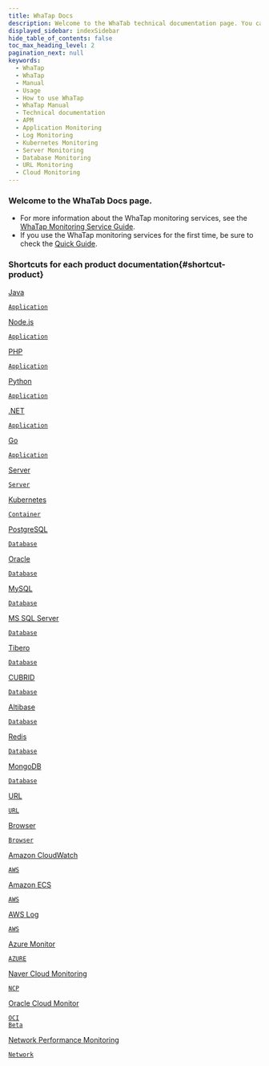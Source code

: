 ```yaml
---
title: WhaTap Docs
description: Welcome to the WhaTab technical documentation page. You can check how to use the WhaTap monitoring service products. For more information about WhaTap monitoring service, see the WhaTap monitoring service guide. If you are new to the WhaTap monitoring service, see Quick Start Guide.
displayed_sidebar: indexSidebar
hide_table_of_contents: false
toc_max_heading_level: 2
pagination_next: null
keywords:
  - WhaTap
  - WhaTap
  - Manual
  - Usage
  - How to use WhaTap
  - WhaTap Manual
  - Technical documentation
  - APM
  - Application Monitoring
  - Log Monitoring
  - Kubernetes Monitoring
  - Server Monitoring
  - Database Monitoring
  - URL Monitoring
  - Cloud Monitoring
---
```


### Welcome to the WhaTab Docs page.

-   For more information about the WhaTap monitoring services, see the [WhaTap Monitoring Service Guide](whatap-overview).
-   If you use the WhaTap monitoring services for the first time, be sure to check the [Quick Guide](quick-guide).


### Shortcuts for each product documentation{#shortcut-product}

<div class='flex-container-s'>

<a href='java/introduction'>
<div class='apm-agent'>
<div class='logo'>
<LinkImage img='index-icon/product-java-l.svg' desc='java' />
</div>
<div class='int'>
<p>Java</p>
<code>Application</code>
</div>
</div>
</a>

<a href='nodejs/introduction'>
<div class='apm-agent'>
<div class='logo'>
<LinkImage img='index-icon/product-nodejs-l.svg' desc='node.js' />
</div>
<div class='int'>
<p>Node.js</p>
<code>Application</code>
</div>
</div>
</a>

<a href='php/introduction'>
<div class='apm-agent'>
<div class='logo'>
<LinkImage img='index-icon/product-php-l.svg' desc='php' />
</div>
<div class='int'>
<p>PHP</p>
<code>Application</code>
</div>
</div>
</a>

<a href='python/introduction'>
<div class='apm-agent'>
<div class='logo'>
<LinkImage img='index-icon/product-python-l.svg' desc='python' />
</div>
<div class='int'>
<p>Python</p>
<code>Application</code>
</div>
</div>
</a>

<a href='dotnet/introduction'>
<div class='apm-agent'>
<div class='logo'>
<LinkImage img='index-icon/product-dotnet-l.svg' desc='dotnet' />
</div>
<div class='int'>
<p>.NET</p>
<code>Application</code>
</div>
</div>
</a>

<a href='golang/introduction'>
<div class='apm-agent'>
<div class='logo'>
<LinkImage img='index-icon/product-go-l.svg' desc='golang' />
</div>
<div class='int'>
<p>Go</p>
<code>Application</code>
</div>
</div>
</a>

<a href='server/introduction'>
<div class='apm-agent'>
<div class='logo'>
<LinkImage img='index-icon/product-server-l.svg' desc='server' />
</div>
<div class='int'>
<p>Server</p>
<code>Server</code>
</div>
</div>
</a>

<a href='kubernetes/introduction'>
<div class='apm-agent'>
<div class='logo'>
<LinkImage img='index-icon/product-kubernetes-l.svg' desc='Kubernetes' />
</div>
<div class='int'>
<p>Kubernetes</p>
<code>Container</code>
</div>
</div>
</a>

<a href='postgresql/monitoring-intro'>
<div class='apm-agent'>
<div class='logo'>
<LinkImage img='index-icon/product-postgresql-l.svg' desc='PostgreSQL' />
</div>
<div class='int'>
<p>PostgreSQL</p>
<code>Database</code>
</div>
</div>
</a>

<a href='oracle/monitoring-intro'>
<div class='apm-agent'>
<div class='logo'>
<LinkImage img='index-icon/product-oracle-l.svg' desc='oracle' />
</div>
<div class='int'>
<p>Oracle</p>
<code>Database</code>
</div>
</div>
</a>

<a href='mysql/monitoring-intro'>
<div class='apm-agent'>
<div class='logo'>
<LinkImage img='index-icon/product-mysql-l.svg' desc='MySQL' />
</div>
<div class='int'>
<p>MySQL</p>
<code>Database</code>
</div>
</div>
</a>

<a href='mssql/monitoring-intro'>
<div class='apm-agent'>
<div class='logo'>
<LinkImage img='index-icon/product-mssql-l.svg' desc='MS SQL Server' />
</div>
<div class='int'>
<p>MS SQL Server</p>
<code>Database</code>
</div>
</div>
</a>

<a href='tibero/monitoring-intro'>
<div class='apm-agent'>
<div class='logo'>
<LinkImage img='index-icon/product-tibero-l.svg' desc='Tibero' />
</div>
<div class='int'>
<p>Tibero</p>
<code>Database</code>
</div>
</div>
</a>

<a href='cubrid/monitoring-intro'>
<div class='apm-agent'>
<div class='logo'>
<LinkImage img='index-icon/product-cubrid-l.svg' desc='CUBRID' />
</div>
<div class='int'>
<p>CUBRID</p>
<code>Database</code>
</div>
</div>
</a>

<a href='altibase/monitoring-intro'>
<div class='apm-agent'>
<div class='logo'>
<LinkImage img='index-icon/product-altibase-l.svg' desc='Altibase' />
</div>
<div class='int'>
<p>Altibase</p>
<code>Database</code>
</div>
</div>
</a>

<a href='redis/monitoring-intro'>
<div class='apm-agent'>
<div class='logo'>
<LinkImage img='index-icon/product-redis-l.svg' desc='redis' />
</div>
<div class='int'>
<p>Redis</p>
<code>Database</code>
</div>
</div>
</a>

<a href='mongodb/monitoring-intro'>
<div class='apm-agent'>
<div class='logo'>
<LinkImage img='index-icon/product-mongodb-l.svg' desc='MongoDB' />
</div>
<div class='int'>
<p>MongoDB</p>
<code>Database</code>
</div>
</div>
</a>

<a href='url/url-intro'>
<div class='apm-agent'>
<div class='logo'>
<LinkImage img='index-icon/product-url-l.svg' desc='URL' />
</div>
<div class='int'>
<p>URL</p>
<code>URL</code>
</div>
</div>
</a>

<a href='browser'>
<div class='apm-agent'>
<div class='logo'>
<LinkImage img='index-icon/product-rum-l.svg' desc='Browser' />
</div>
<div class='int'>
<p>Browser</p>
<code>Browser</code>
</div>
</div>
</a>

<a href='amazon-cloudwatch/install-agent'>
<div class='apm-agent'>
<div class='logo'>
<LinkImage img='index-icon/product-aws-l.svg' desc='Amazon CloudWatch' />
</div>
<div class='int'>
<p class='narrow'>Amazon CloudWatch</p>
<code>AWS</code>
</div>
</div>
</a>

<a href='amazon-ecs/introduction'>
<div class='apm-agent'>
<div class='logo'>
<LinkImage img='index-icon/product-aws-ecs-l.svg' desc='Amazon ECS' />
</div>
<div class='int'>
<p>Amazon ECS</p>
<code>AWS</code>
</div>
</div>
</a>

<a href='aws-log/introduction'>
<div class='apm-agent'>
<div class='logo'>
<LinkImage img='index-icon/product-aws-log-l.svg' desc='AWS Log' />
</div>
<div class='int'>
<p>AWS Log</p>
<code>AWS</code>
</div>
</div>
</a>

<a href='azure/install-agent'>
<div class='apm-agent'>
<div class='logo'>
<LinkImage img='index-icon/product-azure-l.svg' desc='Azure Monitor' />
</div>
<div class='int'>
<p>Azure Monitor</p>
<code>AZURE</code>
</div>
</div>
</a>

<a href='ncloud/install-agent'>
<div class='apm-agent'>
<div class='logo'>
<LinkImage img='index-icon/product-naver-l.svg' desc='Naver Cloud Monitoring' />
</div>
<div class='int'>
<p class='narrow'>Naver Cloud Monitoring</p>
<code>NCP</code>
</div>
</div>
</a>

<a href='oracle-cloud/install-agent'>
<div class='apm-agent'>
<div class='logo'>
<LinkImage img='index-icon/product-oracle-l.svg' desc='Oracle Cloud Monitor' />
</div>
<div class='int'>
<p class='narrow'>Oracle Cloud Monitor</p>
<code>OCI</code>
</div>
</div>
</a>

<a href='npm/introduction'>
<code class='beta'>Beta</code>
<div class='apm-agent npm'>
<div class='logo'>
<LinkImage img='index-icon/product-npm-l.svg' desc='Network Performance Monitoring' />
</div>
<div class='int'>
<p class='narrow npm'>Network Performance Monitoring</p>
<code>Network</code>
</div>
</div>
</a>

</div>
